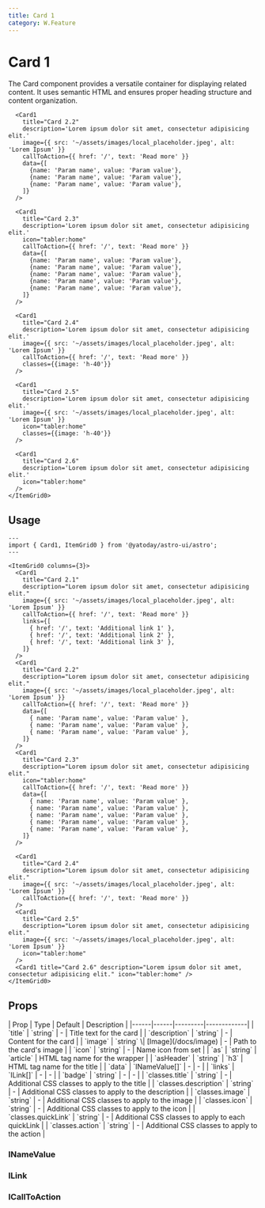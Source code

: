 ```yaml
---
title: Card 1
category: W.Feature
---
```



# Card 1

The Card component provides a versatile container for displaying related content. It uses semantic HTML and ensures proper heading structure and content organization.

<div className="space-y-12">
  <Demo title="">
    <ItemGrid0 columns={4} class="bg-stripe">
      <Card1
        title="Card 2.1"
        description='Lorem ipsum dolor sit amet, consectetur adipisicing elit.'
        image={{ src: '~/assets/images/local_placeholder.jpeg', alt: 'Lorem Test' }}
        callToAction={{ href: '/', text: 'Read more' }}
        links={[
          { href: '/', text: 'Additional link 1' },
          { href: '/', text: 'Additional link 2' },
          { href: '/', text: 'Additional link 3' },
        ]}
      />

      <Card1
        title="Card 2.2"
        description='Lorem ipsum dolor sit amet, consectetur adipisicing elit.'
        image={{ src: '~/assets/images/local_placeholder.jpeg', alt: 'Lorem Ipsum' }}
        callToAction={{ href: '/', text: 'Read more' }}
        data={[
          {name: 'Param name', value: 'Param value'},
          {name: 'Param name', value: 'Param value'},
          {name: 'Param name', value: 'Param value'},
        ]}
      />

      <Card1
        title="Card 2.3"
        description='Lorem ipsum dolor sit amet, consectetur adipisicing elit.'
        icon="tabler:home"
        callToAction={{ href: '/', text: 'Read more' }}
        data={[
          {name: 'Param name', value: 'Param value'},
          {name: 'Param name', value: 'Param value'},
          {name: 'Param name', value: 'Param value'},
          {name: 'Param name', value: 'Param value'},
          {name: 'Param name', value: 'Param value'},
        ]}
      />

      <Card1
        title="Card 2.4"
        description='Lorem ipsum dolor sit amet, consectetur adipisicing elit.'
        image={{ src: '~/assets/images/local_placeholder.jpeg', alt: 'Lorem Ipsum' }}
        callToAction={{ href: '/', text: 'Read more' }}
        classes={{image: 'h-40'}}
      />

      <Card1
        title="Card 2.5"
        description='Lorem ipsum dolor sit amet, consectetur adipisicing elit.'
        image={{ src: '~/assets/images/local_placeholder.jpeg', alt: 'Lorem Ipsum' }}
        icon="tabler:home"
        classes={{image: 'h-40'}}
      />

      <Card1
        title="Card 2.6"
        description='Lorem ipsum dolor sit amet, consectetur adipisicing elit.'
        icon="tabler:home"
      />
    </ItemGrid0>

  </Demo>
</div>

## Usage

```astro
---
import { Card1, ItemGrid0 } from '@yatoday/astro-ui/astro';
---

<ItemGrid0 columns={3}>
  <Card1
    title="Card 2.1"
    description="Lorem ipsum dolor sit amet, consectetur adipisicing elit."
    image={{ src: '~/assets/images/local_placeholder.jpeg', alt: 'Lorem Ipsum' }}
    callToAction={{ href: '/', text: 'Read more' }}
    links={[
      { href: '/', text: 'Additional link 1' },
      { href: '/', text: 'Additional link 2' },
      { href: '/', text: 'Additional link 3' },
    ]}
  />
  <Card1
    title="Card 2.2"
    description="Lorem ipsum dolor sit amet, consectetur adipisicing elit."
    image={{ src: '~/assets/images/local_placeholder.jpeg', alt: 'Lorem Ipsum' }}
    callToAction={{ href: '/', text: 'Read more' }}
    data={[
      { name: 'Param name', value: 'Param value' },
      { name: 'Param name', value: 'Param value' },
      { name: 'Param name', value: 'Param value' },
    ]}
  />
  <Card1
    title="Card 2.3"
    description="Lorem ipsum dolor sit amet, consectetur adipisicing elit."
    icon="tabler:home"
    callToAction={{ href: '/', text: 'Read more' }}
    data={[
      { name: 'Param name', value: 'Param value' },
      { name: 'Param name', value: 'Param value' },
      { name: 'Param name', value: 'Param value' },
      { name: 'Param name', value: 'Param value' },
      { name: 'Param name', value: 'Param value' },
    ]}
  />

  <Card1
    title="Card 2.4"
    description="Lorem ipsum dolor sit amet, consectetur adipisicing elit."
    image={{ src: '~/assets/images/local_placeholder.jpeg', alt: 'Lorem Ipsum' }}
    callToAction={{ href: '/', text: 'Read more' }}
  />
  <Card1
    title="Card 2.5"
    description="Lorem ipsum dolor sit amet, consectetur adipisicing elit."
    image={{ src: '~/assets/images/local_placeholder.jpeg', alt: 'Lorem Ipsum' }}
    icon="tabler:home"
  />
  <Card1 title="Card 2.6" description="Lorem ipsum dolor sit amet, consectetur adipisicing elit." icon="tabler:home" />
</ItemGrid0>
```

## Props

<div className="overflow-x-auto">
  <div className="min-w-xl">
    | Prop | Type | Default | Description | 
    |------|------|---------|-------------| 
    | `title` | `string` | - | Title text for the card | 
    | `description` | `string` | - | Content for the card |
    | `image` | `string` \| [Image](/docs/image) | - | Path to the card's image | 
    | `icon` | `string` | - | Name icon from set | | `as` | `string` | `article` | HTML tag name for the wrapper | 
    | `asHeader` | `string` | `h3` | HTML tag name for the title | 
    | `data` | `INameValue[]` | - | - |
    | `links` | `ILink[]` | - | - |
    | `badge` | `string` | - | - |
    | `classes.title` | `string` | - | Additional CSS classes to apply to the title | 
    | `classes.description` | `string` | - | Additional CSS classes to apply to the description | 
    | `classes.image` | `string` | - | Additional CSS classes to apply to the image | 
    | `classes.icon` | `string` | - | Additional CSS classes to apply to the icon | 
    | `classes.quickLink` | `string` | - | Additional CSS classes to apply to each quickLink | 
    | `classes.action` | `string` | - | Additional CSS classes to apply to the action |
  </div>
</div>

### INameValue

<div className="overflow-x-auto">
  <div className="min-w-xl">
    <INameValue />
  </div>
</div>

### ILink

<div className="overflow-x-auto">
  <div className="min-w-xl">
    <ILink />
  </div>
</div>

### ICallToAction

<div className="overflow-x-auto">
  <div className="min-w-xl">
    <ICallToAction />
  </div>
</div>
